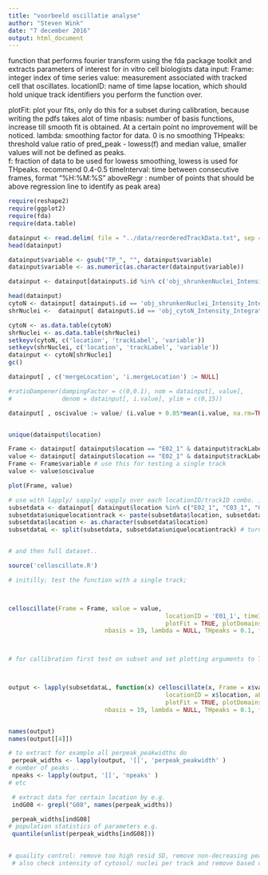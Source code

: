 ```yaml
---
title: "voorbeeld oscillatie analyse"
author: "Steven Wink"
date: "7 december 2016"
output: html_document
---
```


 function that performs fourier transform using the fda package toolkit and extracts parameters of interest for in vitro cell biologists
 data input: 
  Frame: integer index of time series
  value: measurement associated with tracked cell that oscillates.
  locationID: name of time lapse location, which should hold unique track identifiers you perform the function over.


 plotFit: plot your fits, only do this for a subset during calibration, because writing the pdfs takes alot of time
 nbasis: number of basis functions, increase till smooth fit is obtained. At a certain point no improvement will be noticed.
 lambda: smoothing factor for data. 0 is no smoothing
 THpeaks: threshold value ratio of pred_peak - lowess(f) and median value, smaller values will not be defined as peaks.   
 f: fraction of data to be used for lowess smoothing, lowess is used for THpeaks. recommend 0.4-0.5
 timeInterval: time between consecutive frames, format "%H:%M:%S"
 aboveRegr : number of points that should be above regression line to identify as peak area)

```r
require(reshape2)
require(ggplot2)
require(fda)
require(data.table)

datainput <- read.delim( file = "../data/reorderedTrackData.txt", sep ="\t")
head(datainput)

datainput$variable <- gsub("TP_", "", datainput$variable)
datainput$variable <- as.numeric(as.character(datainput$variable))

datainput <- datainput[datainput$.id %in% c('obj_shrunkenNuclei_Intensity_IntegratedIntensity_img_GFP', 'obj_cytoN_Intensity_IntegratedIntensity_img_GFP'),]

head(datainput)
cytoN <- datainput[ datainput$.id == 'obj_shrunkenNuclei_Intensity_IntegratedIntensity_img_GFP', ]
shrNuclei <-  datainput[ datainput$.id == 'obj_cytoN_Intensity_IntegratedIntensity_img_GFP', ]

cytoN <- as.data.table(cytoN)
shrNuclei <- as.data.table(shrNuclei)
setkeyv(cytoN, c('location', 'trackLabel', 'variable'))
setkeyv(shrNuclei, c('location', 'trackLabel', 'variable'))
datainput <- cytoN[shrNuclei]
gc()

datainput[ , c('mergeLocation', 'i.mergeLocation') := NULL]

#ratioDampener(dampingFactor = c(0,0.1), nom = datainput[, value],
#              denom = datainput[, i.value], ylim = c(0,15))

datainput[ , oscivalue := value/ (i.value + 0.05*mean(i.value, na.rm=TRUE))]


unique(datainput$location)

Frame <- datainput[ datainput$location == "E02_1" & datainput$trackLabel == 8, c("variable")]
value <- datainput[ datainput$location == "E02_1" & datainput$trackLabel == 8, c("oscivalue")]
Frame <- Frame$variable # use this for testing a single track
value <- value$oscivalue

plot(Frame, value)

# use with lapply/ sapply/ vapply over each locationID/trackID combo. input timeID and value
subsetdata <- datainput[ datainput$location %in% c("E02_1", "C03_1", "G08_1", "D06_1") & datainput$trackLabel %in% 5:8,]
subsetdata$uniquelocationtrack <- paste(subsetdata$location, subsetdata$trackLabel, sep ="_")
subsetdata$location <- as.character(subsetdata$location)
subsetdataL <- split(subsetdata, subsetdata$uniquelocationtrack) # turn into list for entries the unique tracks


# and then full dataset..


```


```r

source('celloscillate.R')

# initilly; test the function with a single track;



celloscillate(Frame = Frame, value = value,
                                            locationID = 'E01_1', timeInterval = '00:06:10',aboveRegr = 5,
                                            plotFit = TRUE, plotDomains = TRUE, 
                           nbasis = 19, lambda = NULL, THpeaks = 0.1, f = 0.4)



# for callibration first test on subset and set plotting arguments to TRUE



output <- lapply(subsetdataL, function(x) celloscillate(x, Frame = x$variable, value = x$oscivalue, 
                                            locationID = x$location, aboveRegr = 5,timeInterval = '00:06:10',
                                            plotFit = TRUE, plotDomains = TRUE, 
                           nbasis = 19, lambda = NULL, THpeaks = 0.1, f = 0.4)) 


names(output)
names(output[[4]])

# to extract for example all perpeak_peakwidths do
 perpeak_widths <- lapply(output, '[[', 'perpeak_peakwidth' )
# number of peaks ..
 npeaks <- lapply(output, '[[', 'npeaks' )
# etc

 # extract data for certain location by e.g.
 indG08 <- grepl("G08", names(perpeak_widths))

 perpeak_widths[indG08]
# population statistics of parameters e.g. 
 quantile(unlist(perpeak_widths[indG08]))
  

# quaility control: remove too high resid SD, remove non-decreasing peaks, remove if no peaks.
 # also check intensity of cytosol/ nuclei per track and remove based on too low intensity.
 
 

```